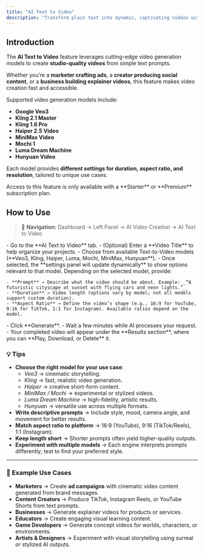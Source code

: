 ```yaml
---
title: "AI Text to Video"
description: "Transform plain text into dynamic, captivating videos with Klyra AI’s AI Text to Video feature. Powered by advanced models like Google Veo, Kling, Haiper, Luma, Mochi, MiniMax, and Hunyuan, this tool helps creators, marketers, and businesses generate cinematic-quality videos in minutes."
---
```


## Introduction

The **AI Text to Video** feature leverages cutting-edge video generation models to create **studio-quality videos** from simple text prompts.

Whether you’re a **marketer crafting ads**, a **creator producing social content**, or a **business building explainer videos**, this feature makes video creation fast and accessible.

Supported video generation models include:

- **Google Veo3**
- **Kling 2.1 Master**
- **Kling 1.6 Pro**
- **Haiper 2.5 Video**
- **MiniMax Video**
- **Mochi 1**
- **Luma Dream Machine**
- **Hunyuan Video**

Each model provides **different settings for duration, aspect ratio, and resolution**, tailored to unique use cases.

<Warning>
  Access to this feature is only available with a **Starter** or **Premium** subscription plan.
</Warning>

## How to Use

> 🔎 **Navigation:** Dashboard → Left Panel → AI Video Creation → AI Text to Video

<Steps>
  <Step title="Create New Task">
    - Go to the **AI Text to Video** tab.
    - (Optional) Enter a **Video Title** to help organize your projects.
  </Step>
  <Step title="Select Video Model">
    - Choose from available Text-to-Video models (**Veo3, Kling, Haiper, Luma, Mochi, MiniMax, Hunyuan**).
    - Once selected, the **settings panel will update dynamically** to show options relevant to that model.
  </Step>
  <Step title="Enter Video Details">
    Depending on the selected model, provide:

    - **Prompt** → Describe what the video should be about. Example: _“A futuristic cityscape at sunset with flying cars and neon lights.”_
    - **Duration** → Video length (options vary by model; not all models support custom duration).
    - **Aspect Ratio** → Define the video’s shape (e.g., 16:9 for YouTube, 9:16 for TikTok, 1:1 for Instagram). Available ratios depend on the model.
  </Step>
  <Step title="Generate Video">
    - Click **Generate**.
    - Wait a few minutes while AI processes your request.
    - Your completed video will appear under the **Results section**, where you can **Play, Download, or Delete** it.
  </Step>
</Steps>

### 💡 Tips

- **Choose the right model for your use case**:
  - _Veo3_ → cinematic storytelling.
  - _Kling_ → fast, realistic video generation.
  - _Haiper_ → creative short-form content.
  - _MiniMax / Mochi_ → experimental or stylized videos.
  - _Luma Dream Machine_ → high-fidelity, artistic results.
  - _Hunyuan_ → versatile use across multiple formats.
- **Write descriptive prompts** → Include style, mood, camera angle, and movement for better results.
- **Match aspect ratio to platform** → 16:9 (YouTube), 9:16 (TikTok/Reels), 1:1 (Instagram).
- **Keep length short** → Shorter prompts often yield higher-quality outputs.
- **Experiment with multiple models** → Each engine interprets prompts differently; test to find your preferred style.

---

### 📌 Example Use Cases

- **Marketers** → Create **ad campaigns** with cinematic video content generated from brand messages.
- **Content Creators** → Produce TikTok, Instagram Reels, or YouTube Shorts from text prompts.
- **Businesses** → Generate explainer videos for products or services.
- **Educators** → Create engaging visual learning content.
- **Game Developers** → Generate concept videos for worlds, characters, or environments.
- **Artists & Designers** → Experiment with visual storytelling using surreal or stylized AI outputs.